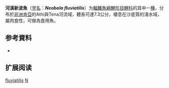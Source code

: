 {{Speciesbox
| name = 河溪新波魚
| status = LC
| status_system = IUCN3.1
| image = 
| genus = Neobola
| species = fluviatilis
| authority = [[Whitehead|Whitehead]], 1962
| synonyms = *''Engraulicypris fluviatilis''<br><small>Whitehead, 1962</small>
}}

'''河溪新波魚'''（[[学名|学名]]：'''''Neobola fluviatilis'''''）为[[輻鰭魚綱|輻鰭魚綱]][[鯉形目|鯉形目]][[鲤科|鲤科]]的其中一[[種|種]]，分布於[[非洲|非洲]][[肯亞|肯亞]]的Athi與Tena河流域，體長可達7.3公分，棲息在沙底質的淺水域，屬肉食性，可做為食用魚。

== 参考資料 ==
{{refbegin}}
*{{FishBase_species|genus=Neobola|species=fluviatilis|year=2011|month=12}}
{{refend}}

==扩展阅读==
{{refbegin}}
{{Wikispecies-inline|Neobola fluviatilis|河溪新波魚}}
{{refend}}
{{Taxonbar|from=Q1946191}}

[[Category:新波魚屬|fluviatilis]]
[[Category:1962年描述的鱼类|N]]


{{鯉形目小作品}}
